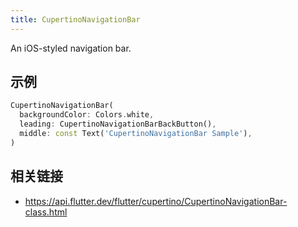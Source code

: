 ```yaml
---
title: CupertinoNavigationBar
---
```


An iOS-styled navigation bar.

## 示例

```dart liveslice=CupertinoNavigationBar
CupertinoNavigationBar(
  backgroundColor: Colors.white,
  leading: CupertinoNavigationBarBackButton(),
  middle: const Text('CupertinoNavigationBar Sample'),
)
```

## 相关链接

- https://api.flutter.dev/flutter/cupertino/CupertinoNavigationBar-class.html
